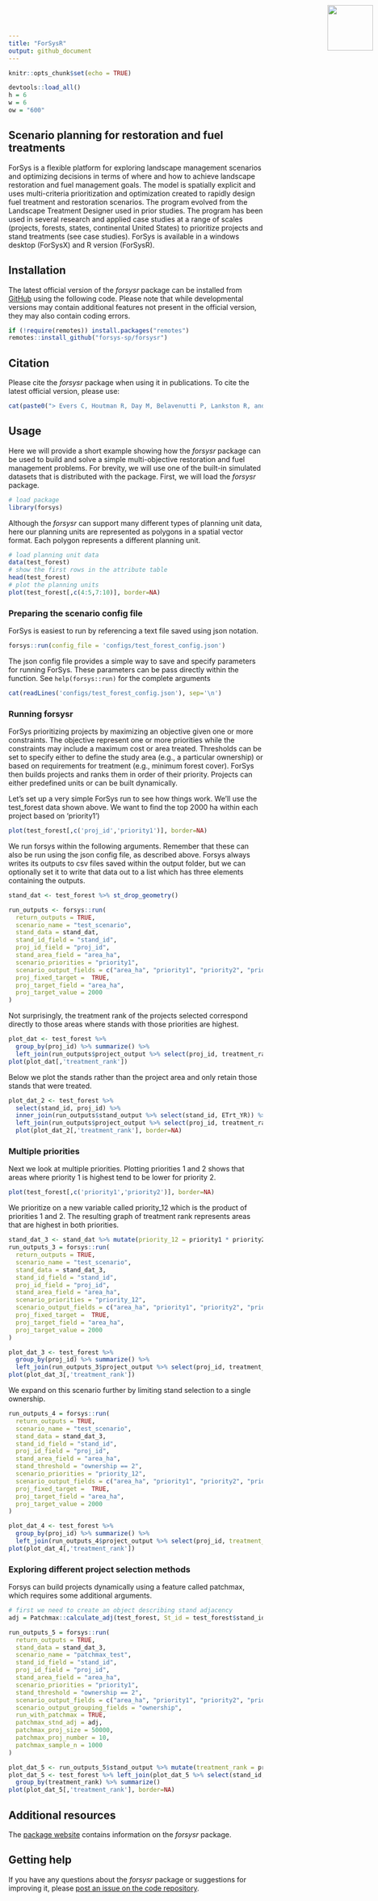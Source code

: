 ```yaml
---
title: "ForSysR"
output: github_document
---
```


```r
knitr::opts_chunk$set(echo = TRUE)
```

<!--- README.md is generated from README.Rmd. Please edit that file -->

```r
devtools::load_all()
h = 6
w = 6
ow = "600"
```

<img src="man/figures/forsys_icon.png" align="right" style="height:90px!important; position:absolute; top:10px; right:10px" />

## Scenario planning for restoration and fuel treatments

ForSys is a flexible platform for exploring landscape management scenarios and optimizing decisions in terms of where and how to achieve landscape restoration and fuel management goals. The model is spatially explicit and uses multi-criteria prioritization and optimization created to rapidly design fuel treatment and restoration scenarios. The program evolved from the Landscape Treatment Designer used in prior studies. The program has been used in several research and applied case studies at a range of scales (projects, forests, states, continental United States) to prioritize projects and stand treatments (see case studies). ForSys is available in a windows desktop (ForSysX) and R version (ForSysR).

## Installation

The latest official version of the _forsysr_ package can be installed from [GitHub](https://github.com/forsys-sp/forsysr/) using the following code. Please note that while developmental versions may contain additional features not present in the official version, they may also contain coding errors.

```r
if (!require(remotes)) install.packages("remotes")
remotes::install_github("forsys-sp/forsysr")
```

## Citation

Please cite the _forsysr_ package when using it in publications. To cite the latest official version, please use:

```r
cat(paste0("> Evers C, Houtman R, Day M, Belavenutti P, Lankston R, and Ager A. (",format(Sys.time(), "%Y"),"). ForSysR: Systematic Project Planning and Prioritization in R. R package version 0.9. Available at https://github.com/forsys-sp/forsysr.\n"))
```

## Usage

Here we will provide a short example showing how the _forsysr_ package can be used to build and solve a simple multi-objective restoration and fuel management problems. For brevity, we will use one of the built-in simulated datasets that is distributed with the package. First, we will load the _forsysr_ package.

```r
# load package
library(forsys)
```

Although the _forsysr_ can support many different types of planning unit data, here our planning units are represented as polygons in a spatial vector format. Each polygon represents a different planning unit. 

```r
# load planning unit data
data(test_forest)
# show the first rows in the attribute table
head(test_forest)
# plot the planning units
plot(test_forest[,c(4:5,7:10)], border=NA)
```

### Preparing the scenario config file

ForSys is easiest to run by referencing a text file saved using json notation.

```r
forsys::run(config_file = 'configs/test_forest_config.json')
```

The json config file provides a simple way to save and specify parameters for running ForSys. These parameters can be pass directly within the function. See `help(forsys::run)` for the complete arguments

```r
cat(readLines('configs/test_forest_config.json'), sep='\n')
```

### Running forsysr

ForSys prioritizing projects by maximizing an objective given one or more constraints. The objective represent one or more priorities while the constraints may include a maximum cost or area treated. Thresholds can be set to specify either to define the study area (e.g., a particular ownership) or based on requirements for treatment (e.g., minimum forest cover). ForSys then builds projects and ranks them in order of their priority. Projects can either predefined units or can be built dynamically.

Let's set up a very simple ForSys run to see how things work. We'll use the test_forest data shown above. We want to find the top 2000 ha within each project based on 'priority1')

```r
plot(test_forest[,c('proj_id','priority1')], border=NA)
```

We run forsys within the following arguments. Remember that these can also be run using the json config file, as described above. Forsys always writes its outputs to csv files saved within the output folder, but we can optionally set it to write that data out to a list which has three elements containing the outputs.

```r
stand_dat <- test_forest %>% st_drop_geometry()

run_outputs <- forsys::run(
  return_outputs = TRUE,
  scenario_name = "test_scenario",
  stand_data = stand_dat,
  stand_id_field = "stand_id",
  proj_id_field = "proj_id",
  stand_area_field = "area_ha",
  scenario_priorities = "priority1",
  scenario_output_fields = c("area_ha", "priority1", "priority2", "priority3", "priority4"),
  proj_fixed_target =  TRUE,
  proj_target_field = "area_ha",
  proj_target_value = 2000
)

```
Not surprisingly, the treatment rank of the projects selected correspond directly to those areas where stands with those priorities are highest.

```r
plot_dat <- test_forest %>%
  group_by(proj_id) %>% summarize() %>%
  left_join(run_outputs$project_output %>% select(proj_id, treatment_rank))
plot(plot_dat[,'treatment_rank'])

```

Below we plot the stands rather than the project area and only retain those stands that were treated.

```r
plot_dat_2 <- test_forest %>%
  select(stand_id, proj_id) %>%
  inner_join(run_outputs$stand_output %>% select(stand_id, ETrt_YR)) %>%
  left_join(run_outputs$project_output %>% select(proj_id, treatment_rank))
  plot(plot_dat_2[,'treatment_rank'], border=NA)
```

### Multiple priorities 

Next we look at multiple priorities. Plotting priorities 1 and 2 shows that areas where priority 1 is highest tend to be lower for priority 2.

```r
plot(test_forest[,c('priority1','priority2')], border=NA)
```
We prioritize on a new variable called priority_12 which is the product of priorities 1 and 2. The resulting graph of treatment rank represents areas that are highest in both priorities.

```r
stand_dat_3 <- stand_dat %>% mutate(priority_12 = priority1 * priority2)
run_outputs_3 = forsys::run(
  return_outputs = TRUE,
  scenario_name = "test_scenario",
  stand_data = stand_dat_3,
  stand_id_field = "stand_id",
  proj_id_field = "proj_id",
  stand_area_field = "area_ha",
  scenario_priorities = "priority_12",
  scenario_output_fields = c("area_ha", "priority1", "priority2", "priority3", "priority4"),
  proj_fixed_target =  TRUE,
  proj_target_field = "area_ha",
  proj_target_value = 2000
)

plot_dat_3 <- test_forest %>%
  group_by(proj_id) %>% summarize() %>%
  left_join(run_outputs_3$project_output %>% select(proj_id, treatment_rank))
plot(plot_dat_3[,'treatment_rank'])

```
We expand on this scenario further by limiting stand selection to a single ownership.

```r

run_outputs_4 = forsys::run(
  return_outputs = TRUE,
  scenario_name = "test_scenario",
  stand_data = stand_dat_3,
  stand_id_field = "stand_id",
  proj_id_field = "proj_id",
  stand_area_field = "area_ha",
  stand_threshold = "ownership == 2",
  scenario_priorities = "priority_12",
  scenario_output_fields = c("area_ha", "priority1", "priority2", "priority3", "priority4"),
  proj_fixed_target =  TRUE,
  proj_target_field = "area_ha",
  proj_target_value = 2000
)

plot_dat_4 <- test_forest %>%
  group_by(proj_id) %>% summarize() %>%
  left_join(run_outputs_4$project_output %>% select(proj_id, treatment_rank = treatment_rank)) 
plot(plot_dat_4[,'treatment_rank'])

```

### Exploring different project selection methods

Forsys can build projects dynamically using a feature called patchmax, which requires some additional arguments.

```r
# first we need to create an object describing stand adjacency
adj = Patchmax::calculate_adj(test_forest, St_id = test_forest$stand_id, method='nb')

run_outputs_5 = forsys::run(
  return_outputs = TRUE,
  stand_data = stand_dat_3,
  scenario_name = "patchmax_test",
  stand_id_field = "stand_id",
  proj_id_field = "proj_id",
  stand_area_field = "area_ha",
  scenario_priorities = "priority1",
  stand_threshold = "ownership == 2",
  scenario_output_fields = c("area_ha", "priority1", "priority2", "priority3", "priority4"),
  scenario_output_grouping_fields = "ownership",
  run_with_patchmax = TRUE,
  patchmax_stnd_adj = adj,
  patchmax_proj_size = 50000,
  patchmax_proj_number = 10,
  patchmax_sample_n = 1000
)

plot_dat_5 <- run_outputs_5$stand_output %>% mutate(treatment_rank = proj_id)
plot_dat_5 <- test_forest %>% left_join(plot_dat_5 %>% select(stand_id, treatment_rank)) %>%
  group_by(treatment_rank) %>% summarize()
plot(plot_dat_5[,'treatment_rank'], border=NA)
```


## Additional resources

The [package website](https://www.fs.usda.gov/rmrs/projects/forsys-scenario-planning-model-multi-objective-restoration-and-fuel-management-planning) contains information on the _forsysr_ package. 

## Getting help

If you have any questions about the _forsysr_ package or suggestions for improving it, please [post an issue on the code repository](https://github.com/forsysr/issues/new).

